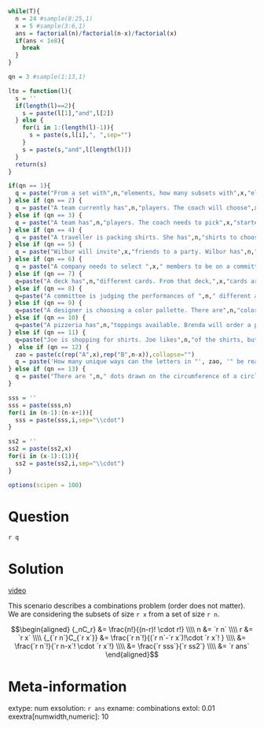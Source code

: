 ```r
while(T){
  n = 24 #sample(8:25,1)
  x = 5 #sample(3:6,1)
  ans = factorial(n)/factorial(n-x)/factorial(x)
  if(ans < 1e8){
    break
  }
}

qn = 3 #sample(1:13,1)

lto = function(l){
  s = ''
  if(length(l)==2){
    s = paste(l[1],"and",l[2])
  } else {
    for(i in 1:(length(l)-1)){
      s = paste(s,l[i],", ",sep="")
    }
    s = paste(s,"and",l[length(l)])
  }
  return(s)
}

if(qn == 1){
  q = paste("From a set with",n,"elements, how many subsets with",x,"elements are possible? (A set is an orderless, nonrepeating collection of elements.)")
} else if (qn == 2) {
  q = paste("A team currently has",n,"players. The coach will choose",x,"players to cut from the team. How many possibilities does the coach need to consider?")
} else if (qn == 3) {
  q = paste("A team has",n,"players. The coach needs to pick",x,"starters. How many possibilities exist?")
} else if (qn == 4) {
  q = paste("A traveller is packing shirts. She has",n,"shirts to choose from, but will only bring",x,"shirts. How many possibilities exist?")
} else if (qn == 5) {
  q = paste("Wilbur will invite",x,"friends to a party. Wilbur has",n,"different friends he is considering inviting. How many possibilities exist?")
} else if (qn == 6) {
  q = paste("A company needs to select ",x," members to be on a committee. The company is considering a pool of ",n," applicants. How many possibilities exist?",sep="")
} else if (qn == 7) {
  q=paste("A deck has",n,"different cards. From that deck,",x,"cards are dealt into a player's hand. How many different hands are possible?")
} else if (qn == 8) {
  q=paste("A committee is judging the performances of ",n," different acrobats. The committee needs to assign ",x," equivalent prizes. How many ways could the committee assign the prizes?",sep="")
} else if (qn == 9) {
  q=paste("A designer is choosing a color pallette. There are",n,"colors available, but the designer will only choose",x,"colors for her pallette. How many pallettes are possible?")
} else if (qn == 10) {
  q=paste("A pizzeria has",n,"toppings available. Brenda will order a pizza with",x,"toppings. How many different pizzas is Brenda choosing between?")
} else if (qn == 11) {
  q=paste("Joe is shopping for shirts. Joe likes",n,"of the shirts, but will only buy",x,"of them. How many possibilities exist?")
}  else if (qn == 12) {
  zao = paste(c(rep("A",x),rep("B",n-x)),collapse="")
  q = paste('How many unique ways can the letters in "', zao, '" be rearranged? (There are ',x,' As and ',n-x,' Bs.)',sep="")
} else if (qn == 13) {
  q = paste("There are ",n," dots drawn on the circumference of a circle. Patricia will choose ",x," of the dots to draw a simple ",x,"-sided polygon. How many different polygons are possible? (A simple polygon does not intersect itself. For each set of points on a circle, there is only one simple polygon.)",sep="")
}

sss = ''
sss = paste(sss,n)
for(i in (n-1):(n-x+1)){
  sss = paste(sss,i,sep="\\cdot")
}

ss2 = ''
ss2 = paste(ss2,x)
for(i in (x-1):(1)){
  ss2 = paste(ss2,i,sep="\\cdot")
}

options(scipen = 100)

```

Question
========

`r q`

Solution
========

[video](https://vimeo.com/531916131){target="_blank"}

This scenario describes a combinations problem (order does not matter). We are considering the subsets of size `r x` from a set of size `r n`.

$$\begin{aligned}
{_nC_r} &= \frac{n!}{(n-r)! \cdot r!} \\\\
n &= `r n` \\\\
r &= `r x` \\\\
{_{`r n`}C_{`r x`}} &= \frac{`r n`!}{(`r n`-`r x`)!\cdot `r x`! } \\\\
&= \frac{`r n`!}{`r n-x`! \cdot `r x`!} \\\\
&= \frac{`r sss`}{`r ss2`} \\\\
&= `r ans`
\end{aligned}$$



Meta-information
============
extype: num
exsolution: `r ans`
exname: combinations
extol: 0.01
exextra[numwidth,numeric]: 10
